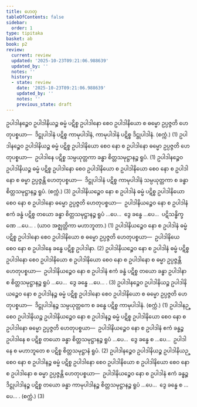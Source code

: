 ```yaml
---
title: ဟေတု
tableOfContents: false
sidebar:
  order: 1
type: tipitaka
basket: ab
book: p2
review:
  current: review
  updated: '2025-10-23T09:21:06.988639'
  updated_by: ''
  notes: ''
  history:
  - state: review
    date: '2025-10-23T09:21:06.988639'
    updated_by: ''
    notes: ''
    previous_state: draft
---
```



<ReviewStatus review={frontmatter.review} showDetails={true} />

<HypothesisAnnotation frontmatter={frontmatter} />

<DynamicBreadcrumb />

<Division number="95" book="p2" e="ch" v="38" p="331">

<Paragraph number="3758" book="p2">
ဥပါဒါနဉ္စေဝ ဥပါဒါနိယဉ္စ ဓမ္မံ ပဋိစ္စ ဥပါဒါနော စေဝ ဥပါဒါနိယော စ ဓမ္မော ဥပ္ပဇ္ဇတိ ဟေတုပစ္စယာ—  ဒိဋ္ဌုပါဒါနံ ပဋိစ္စ ကာမုပါဒါနံ, ကာမုပါဒါနံ ပဋိစ္စ ဒိဋ္ဌုပါဒါနံ. (စက္ကံ.) (1)
</Paragraph>

<Paragraph number="3759" book="p2">
ဥပါဒါနဉ္စေဝ ဥပါဒါနိယဉ္စ ဓမ္မံ ပဋိစ္စ ဥပါဒါနိယော စေဝ နော စ ဥပါဒါနော ဓမ္မော ဥပ္ပဇ္ဇတိ ဟေတုပစ္စယာ—  ဥပါဒါနေ ပဋိစ္စ သမ္ပယုတ္တကာ ခန္ဓာ စိတ္တသမုဋ္ဌာနဉ္စ ရူပံ. (1)
</Paragraph>

<Paragraph number="3760" book="p2">
ဥပါဒါနဉ္စေဝ ဥပါဒါနိယဉ္စ ဓမ္မံ ပဋိစ္စ ဥပါဒါနော စေဝ ဥပါဒါနိယော စ ဥပါဒါနိယော စေဝ နော စ ဥပါဒါနော စ ဓမ္မာ ဥပ္ပဇ္ဇန္တိ ဟေတုပစ္စယာ—  ဒိဋ္ဌုပါဒါနံ ပဋိစ္စ ကာမုပါဒါနံ သမ္ပယုတ္တကာ စ ခန္ဓာ စိတ္တသမုဋ္ဌာနဉ္စ ရူပံ. (စက္ကံ.) (3)
</Paragraph>

</Division>
<Division number="96" book="p2" e="ch" v="38" p="332">

<Paragraph number="3761" book="p2">
ဥပါဒါနိယဉ္စေဝ နော စ ဥပါဒါနံ ဓမ္မံ ပဋိစ္စ ဥပါဒါနိယော စေဝ နော စ ဥပါဒါနော ဓမ္မော ဥပ္ပဇ္ဇတိ ဟေတုပစ္စယာ—  ဥပါဒါနိယဉ္စေဝ နော စ ဥပါဒါနံ ဧကံ ခန္ဓံ ပဋိစ္စ တယော ခန္ဓာ စိတ္တသမုဋ္ဌာနဉ္စ ရူပံ …ပေ…  ဒွေ ခန္ဓေ …ပေ…  ပဋိသန္ဓိက္ခဏေ …ပေ… . (ယာဝ အဇ္ဈတ္တိကာ မဟာဘူတာ.) (1)
</Paragraph>

<Paragraph number="3762" book="p2">
ဥပါဒါနိယဉ္စေဝ နော စ ဥပါဒါနံ ဓမ္မံ ပဋိစ္စ ဥပါဒါနော စေဝ ဥပါဒါနိယော စ ဓမ္မော ဥပ္ပဇ္ဇတိ ဟေတုပစ္စယာ—  ဥပါဒါနိယေ စေဝ နော စ ဥပါဒါနေ ခန္ဓေ ပဋိစ္စ ဥပါဒါနာ. (2)
</Paragraph>

<Paragraph number="3763" book="p2">
ဥပါဒါနိယဉ္စေဝ နော စ ဥပါဒါနံ ဓမ္မံ ပဋိစ္စ ဥပါဒါနော စေဝ ဥပါဒါနိယော စ ဥပါဒါနိယော စေဝ နော စ ဥပါဒါနော စ ဓမ္မာ ဥပ္ပဇ္ဇန္တိ ဟေတုပစ္စယာ—  ဥပါဒါနိယဉ္စေဝ နော စ ဥပါဒါနံ ဧကံ ခန္ဓံ ပဋိစ္စ တယော ခန္ဓာ ဥပါဒါနာ စ စိတ္တသမုဋ္ဌာနဉ္စ ရူပံ …ပေ…  ဒွေ ခန္ဓေ …ပေ… . (3)
</Paragraph>

</Division>
<Division number="97" book="p2" e="ch" v="38" p="332">

<Paragraph number="3764" book="p2">
ဥပါဒါနဉ္စေဝ ဥပါဒါနိယဉ္စ ဥပါဒါနိယဉ္စေဝ နော စ ဥပါဒါနဉ္စ ဓမ္မံ ပဋိစ္စ ဥပါဒါနော စေဝ ဥပါဒါနိယော စ ဓမ္မော ဥပ္ပဇ္ဇတိ ဟေတုပစ္စယာ—  ဒိဋ္ဌုပါဒါနဉ္စ သမ္ပယုတ္တကေ စ ခန္ဓေ ပဋိစ္စ ကာမုပါဒါနံ. (စက္ကံ.) (1)
</Paragraph>

<Paragraph number="3765" book="p2">
ဥပါဒါနဉ္စေဝ ဥပါဒါနိယဉ္စ ဥပါဒါနိယဉ္စေဝ နော စ ဥပါဒါနဉ္စ ဓမ္မံ ပဋိစ္စ ဥပါဒါနိယော စေဝ နော စ ဥပါဒါနော ဓမ္မော ဥပ္ပဇ္ဇတိ ဟေတုပစ္စယာ—  ဥပါဒါနိယဉ္စေဝ နော စ ဥပါဒါနံ ဧကံ ခန္ဓဉ္စ ဥပါဒါနေ စ ပဋိစ္စ တယော ခန္ဓာ စိတ္တသမုဋ္ဌာနဉ္စ ရူပံ …ပေ…  ဒွေ ခန္ဓေ စ …ပေ…  ဥပါဒါနေ စ မဟာဘူတေ စ ပဋိစ္စ စိတ္တသမုဋ္ဌာနံ ရူပံ. (2)
</Paragraph>

<Paragraph number="3766" book="p2">
ဥပါဒါနဉ္စေဝ ဥပါဒါနိယဉ္စ ဥပါဒါနိယဉ္စေဝ နော စ ဥပါဒါနဉ္စ ဓမ္မံ ပဋိစ္စ ဥပါဒါနော စေဝ ဥပါဒါနိယော စ ဥပါဒါနိယော စေဝ နော စ ဥပါဒါနော စ ဓမ္မာ ဥပ္ပဇ္ဇန္တိ ဟေတုပစ္စယာ—  ဥပါဒါနိယဉ္စေဝ နော စ ဥပါဒါနံ ဧကံ ခန္ဓဉ္စ ဒိဋ္ဌုပါဒါနဉ္စ ပဋိစ္စ တယော ခန္ဓာ ကာမုပါဒါနဉ္စ စိတ္တသမုဋ္ဌာနဉ္စ ရူပံ …ပေ…  ဒွေ ခန္ဓေ စ …ပေ… . (စက္ကံ.) (3)
</Paragraph>
</Division>
